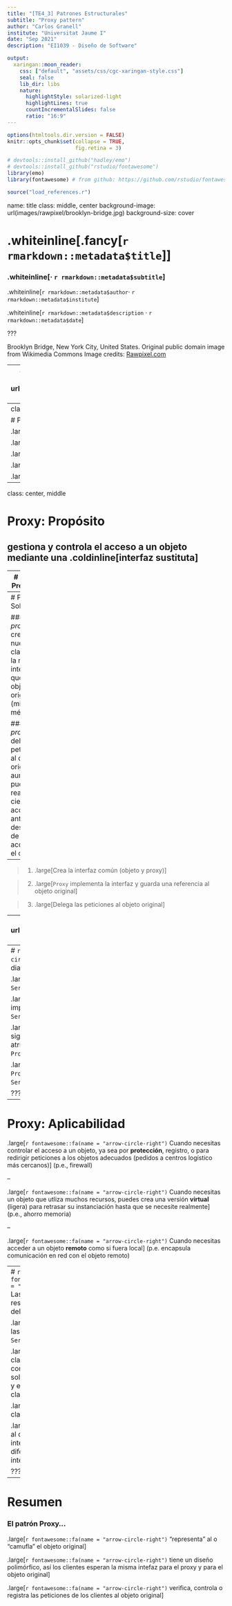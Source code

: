 ```yaml
---
title: "[TE4_3] Patrones Estructurales"
subtitle: "Proxy pattern"
author: "Carlos Granell"
institute: "Universitat Jaume I"
date: "Sep 2021" 
description: "EI1039 - Diseño de Software"

output:
  xaringan::moon_reader:
    css: ["default", "assets/css/cgc-xaringan-style.css"]
    seal: false
    lib_dir: libs
    nature:
      highlightStyle: solarized-light
      highlightLines: true
      countIncrementalSlides: false
      ratio: "16:9"
---
```


```r
options(htmltools.dir.version = FALSE)
knitr::opts_chunk$set(collapse = TRUE,
                      fig.retina = 3)

# devtools::install_github("hadley/emo")
# devtools::install_github("rstudio/fontawesome")
library(emo)
library(fontawesome) # from github: https://github.com/rstudio/fontawesome

```

```r
source("load_references.r")
```

name: title
class: middle, center
background-image: url(images/rawpixel/brooklyn-bridge.jpg)
background-size: cover

# .whiteinline[.fancy[`r rmarkdown::metadata$title`]]

### .whiteinline[&#183; `r rmarkdown::metadata$subtitle`]


.whiteinline[`r rmarkdown::metadata$author`&#183; `r rmarkdown::metadata$institute`]

.whiteinline[`r rmarkdown::metadata$description` &#183; `r rmarkdown::metadata$date`]


???

Brooklyn Bridge, New York City, United States. Original public domain image from Wikimedia Commons
Image credits: [Rawpixel.com](https://www.rawpixel.com/image/3282163)

---
class: inverse, center, middle
background-image: url(images/rawpixel/dummies.jpg)
background-size: contain


???
Se utilizan maniquíes de prueba (dummies) en lugar de personaspara las pruebas de colisión de vehículos.
Las tarjeta de crédito son una forma de pago aceptable en lugar de efectivo.


Controlled Impact Demonstration instrumented test dummies installed in plane. Original from NASA.
Image credits: [Rawpixel.com](https://www.rawpixel.com/image/440073/)


---
class: inverse, center, middle

# Proxy Pattern

.large[Propósito]

.large[Problema]

.large[Solución]

.large[Estructura]

.large[Aplicabilidad]

---
class: center, middle

# Proxy: Propósito

## gestiona y controla el acceso a un objeto mediante una .coldinline[interfaz sustituta]


---
# Proxy: Problema

### Acceso a un objeto que contiene y/o trata con información sensible

### Acceso a un objeto que consume gran cantidad de recursos (almacenamiento cache)

### Acceso a un objeto remoto en local

---
# Proxy: Solución

### Un _proxy_ crea una nueva clase con la misma intefaz que la del objeto original (mismos métodos).

### Un _proxy_ delega  las peticiones al objeto original, aunque puede realizar ciertas acciones antes y después de acceder el objeto

--

> 1. .large[Crea la interfaz común (objeto y proxy)]

> 2. .large[`Proxy` implementa la interfaz y guarda una referencia al objeto original]

> 3. .large[Delega las peticiones al objeto original]



---
class: left, top
background-image: url(images/DivingDesingPatterns09.png)
background-size: contain

# Proxy: 
# Estructura


???
Image credits: [refactoring.guru](https://refactoring.guru/es/design-patterns/proxy)



---
# `r fontawesome::fa(name = "question-circle")` ¿Cualés son ciertas según el diagrama UML del patrón `Proxy`?

.large[__A__ `Proxy` y `Service` son subtipos de `ServiceInterface`]


.large[__B__ Logra polimorfismo implementando la interfaz `ServiceInterface`]


.large[__C__ `Service` conoce `Proxy`, lo que significa que la clase `Service` tiene un atributo que se refiere a una instancia de `Proxy`]


.large[__D__ No logra polimorfirmo porque `Proxy` y `Service` implementan `ServiceInterface`]

???


---
# Proxy: Aplicabilidad

.large[`r fontawesome::fa(name = "arrow-circle-right")` Cuando necesitas controlar el acceso a un objeto, ya sea por __protección__, registro, o para redirigir peticiones a los objetos adecuados (pedidos a centros logístico más cercanos)] (p.e., firewall)

--

.large[`r fontawesome::fa(name = "arrow-circle-right")` Cuando necesitas un objeto que utliza muchos recursos, puedes crea una versión __virtual__ (ligera) para retrasar su instanciación hasta que se necesite realmente] (p.e., ahorro memoria)

--

.large[`r fontawesome::fa(name = "arrow-circle-right")` Cuando necesitas acceder a un objeto __remoto__ como si fuera local] (p.e. encapsula comunicación en red con el objeto remoto)

---
# `r fontawesome::fa(name = "question-circle")` Las responsabilidades del patrón `Proxy` son

.large[__A__ Implementar las tareas de la clase `Service`]


.large[__B__ Proteger a la clase `Service`, comprobadno las solicitudes del cliente y el acceso a dicha clase]


.large[__C__ Envolver a la clase `Service`]


.large[__D__ Proporcionar al cliente una nueva interfaz, que es diferente de la interfaz de `Service`]

???

---
# Resumen

### El patrón Proxy...

.large[`r fontawesome::fa(name = "arrow-circle-right")` "representa" al o "camufla" el objeto original]

.large[`r fontawesome::fa(name = "arrow-circle-right")` tiene un diseño polimórfico, así los clientes esperan la misma intefaz para el proxy y para el objeto original]
 
.large[`r fontawesome::fa(name = "arrow-circle-right")` verifica, controla o registra las peticiones de los clientes al objeto original]

